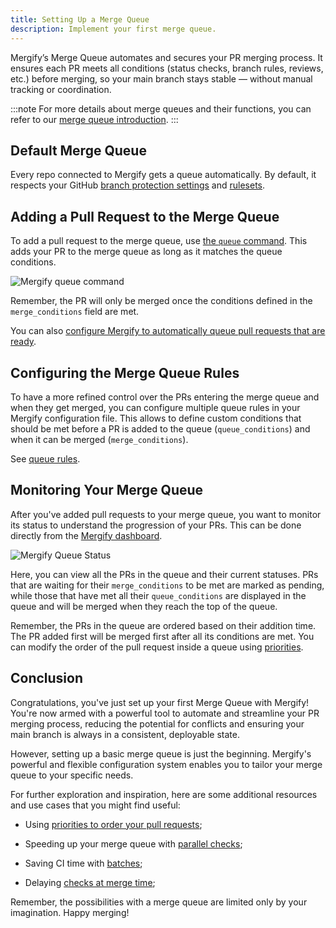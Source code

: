 ```yaml
---
title: Setting Up a Merge Queue
description: Implement your first merge queue.
---
```



Mergify’s Merge Queue automates and secures your PR merging process. It ensures
each PR meets all conditions (status checks, branch rules, reviews, etc.)
before merging, so your main branch stays stable — without manual tracking or
coordination.

:::note
For more details about merge queues and their functions, you can refer to our
[merge queue introduction](./).
:::

## Default Merge Queue

Every repo connected to Mergify gets a queue automatically. By default, it
respects your GitHub [branch protection
settings](https://docs.github.com/en/repositories/configuring-branches-and-merges-in-your-repository/managing-protected-branches/about-protected-branches)
and
[rulesets](https://docs.github.com/en/repositories/configuring-branches-and-merges-in-your-repository/managing-rulesets/about-rulesets).

## Adding a Pull Request to the Merge Queue

To add a pull request to the merge queue, use [the `queue`
command](/commands/queue). This adds your PR to the merge queue as long as it
matches the queue conditions.

<Image src={queueCommandScreenshot} alt="Mergify queue command" />

Remember, the PR will only be merged once the conditions defined in the
`merge_conditions` field are met.

You can also [configure Mergify to automatically queue pull requests that are
ready](rules/#autoqueueing-pull-requests).

## Configuring the Merge Queue Rules

To have a more refined control over the PRs entering the merge queue and when
they get merged, you can configure multiple queue rules in your Mergify
configuration file. This allows to define custom conditions that should be met
before a PR is added to the queue (`queue_conditions`) and when it can be
merged (`merge_conditions`).

See [queue rules](rules/).

## Monitoring Your Merge Queue

After you've added pull requests to your merge queue, you want to monitor its
status to understand the progression of your PRs. This can be done directly
from the [Mergify dashboard](http://dashboard.mergify.com).

<Image src={queueStatusScreenshot} alt="Mergify Queue Status" />

Here, you can view all the PRs in the queue and their current statuses. PRs
that are waiting for their `merge_conditions` to be met are marked as pending,
while those that have met all their `queue_conditions` are displayed in the
queue and will be merged when they reach the top of the queue.

Remember, the PRs in the queue are ordered based on their addition time. The PR
added first will be merged first after all its conditions are met. You can
modify the order of the pull request inside a queue using
[priorities](/merge-queue/priority).

## Conclusion

Congratulations, you've just set up your first Merge Queue with Mergify! You're
now armed with a powerful tool to automate and streamline your PR merging
process, reducing the potential for conflicts and ensuring your main branch is
always in a consistent, deployable state.

However, setting up a basic merge queue is just the beginning. Mergify's
powerful and flexible configuration system enables you to tailor your merge
queue to your specific needs.

For further exploration and inspiration, here are some additional resources and
use cases that you might find useful:

- Using [priorities to order your pull requests](/merge-queue/priority);

- Speeding up your merge queue with [parallel
  checks](/merge-queue/parallel-checks);

- Saving CI time with [batches](/merge-queue/batches);

- Delaying [checks at merge time](/merge-queue/two-step);

Remember, the possibilities with a merge queue are limited only by your
imagination. Happy merging!

